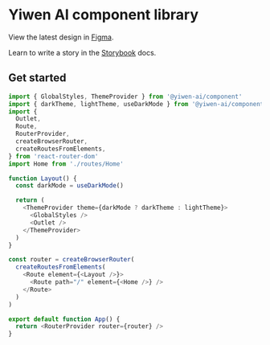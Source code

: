 
<Meta title="Introduction" />

# Yiwen AI component library

View the latest design in [Figma](https://www.figma.com/file/JXx2A1nhVCCDSSM3zGC8rf/Yiwen-AI-team-library?type=design&t=1iOshXmTB19zXpNf-6).

Learn to write a story in the [Storybook](https://storybook.js.org/docs/react/writing-stories/introduction) docs.

## Get started

```typescript
import { GlobalStyles, ThemeProvider } from '@yiwen-ai/component'
import { darkTheme, lightTheme, useDarkMode } from '@yiwen-ai/component/theme'
import {
  Outlet,
  Route,
  RouterProvider,
  createBrowserRouter,
  createRoutesFromElements,
} from 'react-router-dom'
import Home from './routes/Home'

function Layout() {
  const darkMode = useDarkMode()

  return (
    <ThemeProvider theme={darkMode ? darkTheme : lightTheme}>
      <GlobalStyles />
      <Outlet />
    </ThemeProvider>
  )
}

const router = createBrowserRouter(
  createRoutesFromElements(
    <Route element={<Layout />}>
      <Route path="/" element={<Home />} />
    </Route>
  )
)

export default function App() {
  return <RouterProvider router={router} />
}
```
